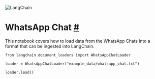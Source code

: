 

<Head>
  <script>
    {
      `(function() {
         var _hmt = _hmt || [];
(function() {
  var hm = document.createElement("script");
  hm.src = "https://hm.baidu.com/hm.js?e60fb290e204e04c5cb6f79b0ac1e697";
  var s = document.getElementsByTagName("script")[0]; 
  s.parentNode.insertBefore(hm, s);
})();
       })();`
    }
  </script>
</Head>

![LangChain](https://pica.zhimg.com/50/v2-56e8bbb52aa271012541c1fe1ceb11a2_r.gif)






 WhatsApp Chat
 [#](#whatsapp-chat "Permalink to this headline")
=================================================================



 This notebook covers how to load data from the WhatsApp Chats into a format that can be ingested into LangChain.
 







```
from langchain.document_loaders import WhatsAppChatLoader

```










```
loader = WhatsAppChatLoader("example_data/whatsapp_chat.txt")

```










```
loader.load()

```








